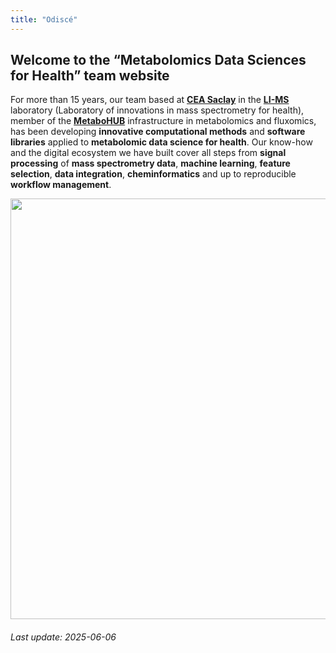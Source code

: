 ```yaml
---
title: "Odiscé"
---
```


## Welcome to the "Metabolomics Data Sciences for Health" team website

For more than 15 years, our team based at [**CEA Saclay**](https://www.cea.fr/paris-saclay/Pages/Accueil.aspx) in the [**LI-MS**](https://joliot.cea.fr/drf/joliot/en/Pages/research_entities/medicines_healthcare_technologies/spi/lims.aspx) laboratory (Laboratory of innovations in mass spectrometry for health), member of the [**MetaboHUB**](https://www.metabohub.fr/home.html) infrastructure in metabolomics and fluxomics, has been developing **innovative computational methods** and **software libraries** applied to **metabolomic data science for health**. Our know-how and the digital ecosystem we have built cover all steps from **signal processing** of **mass spectrometry data**, **machine learning**, **feature selection**, **data integration**, **cheminformatics** and up to reproducible **workflow management**.

<center>![](images/odisce.png){width="673"}</center>

###### Last update: 2025-06-06
